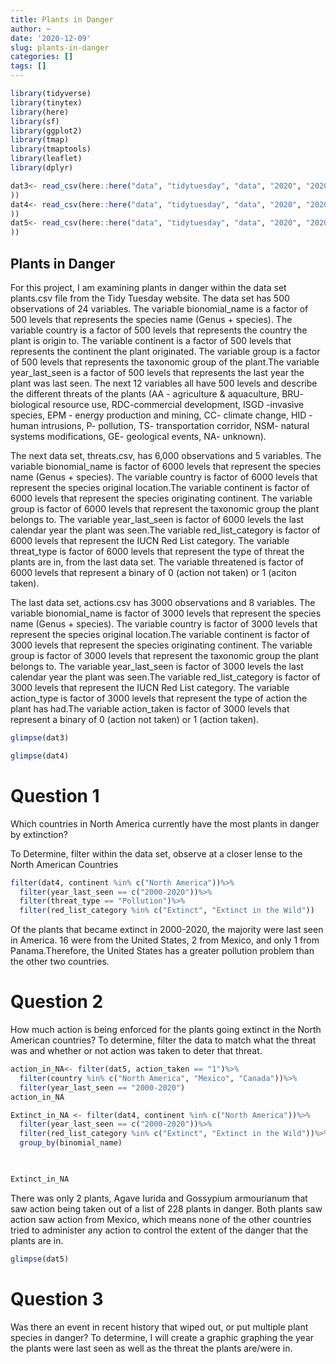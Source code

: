 ```yaml
---
title: Plants in Danger
author: ~
date: '2020-12-09'
slug: plants-in-danger
categories: []
tags: []
---
```


```r
library(tidyverse)
library(tinytex)
library(here)
library(sf)
library(ggplot2)
library(tmap)
library(tmaptools)
library(leaflet)
library(dplyr)
```

```r
dat3<- read_csv(here::here("data", "tidytuesday", "data", "2020", "2020-08-18", "plants.csv"
))
dat4<- read_csv(here::here("data", "tidytuesday", "data", "2020", "2020-08-18", "threats.csv"
))
dat5<- read_csv(here::here("data", "tidytuesday", "data", "2020", "2020-08-18", "actions.csv"
))


```

## Plants in Danger
For this project, I am examining plants in danger within the data set plants.csv file from the Tidy Tuesday website. The data set has 500 observations of 24 variables. The variable bionomial_name is a factor of 500 levels that represents the species name (Genus + species). The variable country is a factor of 500 levels that represents the country the plant is origin to. The variable continent is a factor of 500 levels that represents the continent the plant originated. The variable group is a factor of 500 levels that represents the taxonomic group of the plant.The variable year_last_seen is a factor of 500 levels that represents the last year the plant was last seen. The next 12 variables all have 500 levels and describe the different threats of the plants (AA - agriculture & aquaculture, BRU- biological resource use, RDC-commercial development, ISGD -invasive species, EPM - energy production and mining, CC- climate change, HID -human intrusions, P- pollution, TS- transportation corridor, NSM- natural systems modifications, GE- geological events, NA- unknown).

The next data set, threats.csv, has 6,000 observations and 5 variables. The variable bionomial_name is factor of 6000 levels that represent the species name (Genus + species). The variable country is factor of 6000 levels that represent the species original location.The variable continent is factor of 6000 levels that represent the species originating continent. The variable group is factor of 6000 levels that represent the taxonomic group the plant belongs to. The variable year_last_seen is factor of 6000 levels the last calendar year the plant was seen.The variable red_list_category is factor of 6000 levels that represent the IUCN Red List category. The variable threat_type is factor of 6000 levels that represent the type of threat the plants are in, from the last data set. The variable threatened is factor of 6000 levels that represent a binary of 0 (action not taken) or 1 (aciton taken).

The last data set, actions.csv has 3000 observations and 8 variables.
The variable bionomial_name is factor of 3000 levels that represent the species name (Genus + species). The variable country is factor of 3000 levels that represent the species original location.The variable continent is factor of 3000 levels that represent the species originating continent. The variable group is factor of 3000 levels that represent the taxonomic group the plant belongs to. The variable year_last_seen is factor of 3000 levels the last calendar year the plant was seen.The variable red_list_category is factor of 3000 levels that represent the IUCN Red List category. The variable action_type is factor of 3000 levels that represent the type of action the plant has had.The variable action_taken is factor of 3000 levels that represent a binary of 0 (action not taken) or 1 (action taken).

```r
glimpse(dat3)
```
```r
glimpse(dat4)
```

# Question 1
 Which countries in North America currently have the most plants in danger by extinction?
 
To Determine, filter within the data set, observe at a closer lense to the North American Countries
```r
filter(dat4, continent %in% c("North America"))%>%
  filter(year_last_seen == c("2000-2020"))%>%
  filter(threat_type == "Pollution")%>%
  filter(red_list_category %in% c("Extinct", "Extinct in the Wild"))
```
Of the plants that became extinct in 2000-2020, the majority were last seen in America. 16 were from the United States, 2 from Mexico, and only 1 from Panama.Therefore, the United States has a greater pollution problem than the other two countries.  



# Question 2 
How much action is being enforced for the plants going extinct in the North American countries?
To determine, filter the data to match what the threat was and whether or not action was taken to deter that threat. 
```r
action_in_NA<- filter(dat5, action_taken == "1")%>%
  filter(country %in% c("North America", "Mexico", "Canada"))%>%
  filter(year_last_seen == "2000-2020")
action_in_NA

Extinct_in_NA <- filter(dat4, continent %in% c("North America"))%>%
  filter(year_last_seen == c("2000-2020"))%>%
  filter(red_list_category %in% c("Extinct", "Extinct in the Wild"))%>%
  group_by(binomial_name)
  


Extinct_in_NA
```
There was only 2 plants, Agave Iurida and Gossypium armourianum that saw action being taken out of a list of 228 plants in danger.
Both plants saw action saw action from Mexico, which means none of the other countries tried to administer any action to control the extent of the danger that the plants are in.

```r
glimpse(dat5)
```

# Question 3
Was there an event in recent history that wiped out, or put multiple plant species in danger? 
To determine, I will create a graphic graphing the year the plants were last seen as well as the threat the plants are/were in. 
```r



```
